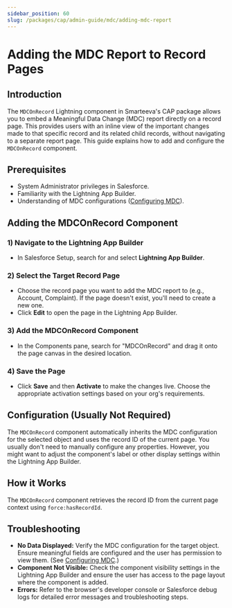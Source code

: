 ```yaml
---
sidebar_position: 60
slug: /packages/cap/admin-guide/mdc/adding-mdc-report
---
```



# Adding the MDC Report to Record Pages

## Introduction

The `MDCOnRecord` Lightning component in Smarteeva's CAP package allows you to embed a Meaningful Data Change (MDC) report directly on a record page. This provides users with an inline view of the important changes made to that specific record and its related child records, without navigating to a separate report page. This guide explains how to add and configure the `MDCOnRecord` component.

## Prerequisites

* System Administrator privileges in Salesforce.
* Familiarity with the Lightning App Builder.
* Understanding of MDC configurations ([Configuring MDC](./creating-primary-mdc-configuration.mdx)).


## Adding the MDCOnRecord Component

### 1) Navigate to the Lightning App Builder

* In Salesforce Setup, search for and select **Lightning App Builder**.

### 2) Select the Target Record Page

* Choose the record page you want to add the MDC report to (e.g., Account, Complaint).  If the page doesn't exist, you'll need to create a new one.
* Click **Edit** to open the page in the Lightning App Builder.



<Screenshot
  disabled={true}
  fn="TODO: salesforce/lightning_app_builder_record_page.png"
  alt="Lightning App Builder - Record Page"
/>


### 3) Add the MDCOnRecord Component



* In the Components pane, search for "MDCOnRecord" and drag it onto the page canvas in the desired location.

<Screenshot
  disabled={true}
  fn="TODO: salesforce/lightning_app_builder_add_mdconrecord.png"
  alt="Dragging MDCOnRecord component to page canvas"
/>

### 4) Save the Page


* Click **Save** and then **Activate** to make the changes live. Choose the appropriate activation settings based on your org's requirements.



## Configuration (Usually Not Required)

The `MDCOnRecord` component automatically inherits the MDC configuration for the selected object and uses the record ID of the current page. You usually don't need to manually configure any properties.  However, you might want to adjust the component's label or other display settings within the Lightning App Builder.



## How it Works

The `MDCOnRecord` component retrieves the record ID from the current page context using `force:hasRecordId`. 

## Troubleshooting

* **No Data Displayed:** Verify the MDC configuration for the target object. Ensure meaningful fields are configured and the user has permission to view them. (See [Configuring MDC](/docs/packages/cap/admin-guide/mdc/creating-primary-mdc-configuration).)
* **Component Not Visible:** Check the component visibility settings in the Lightning App Builder and ensure the user has access to the page layout where the component is added.
* **Errors:** Refer to the browser's developer console or Salesforce debug logs for detailed error messages and troubleshooting steps.

